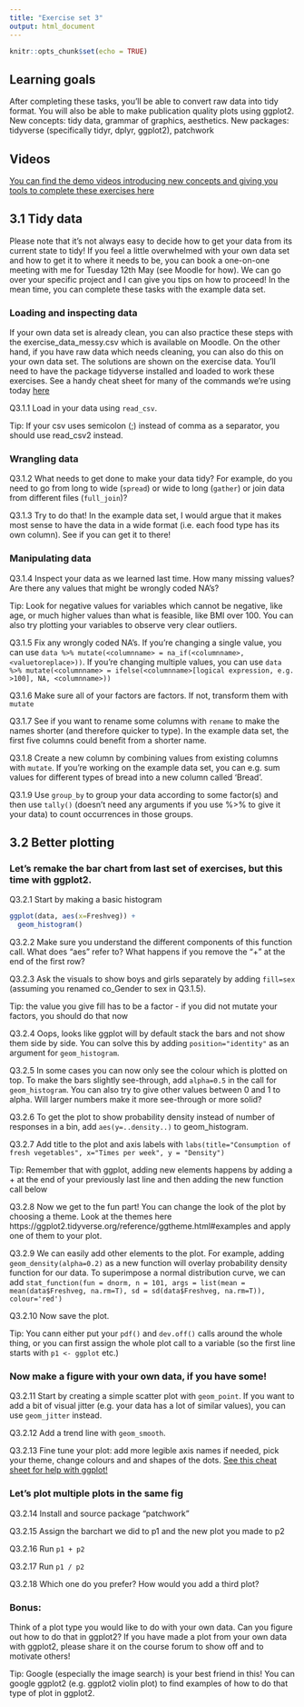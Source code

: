 ```yaml
---
title: "Exercise set 3"
output: html_document
---
```


```r
knitr::opts_chunk$set(echo = TRUE)
```

## Learning goals

After completing these tasks, you'll be able to convert raw data into tidy format. You will also be able to make publication quality plots using ggplot2. New concepts: tidy data, grammar of graphics, aesthetics. New packages: tidyverse (specifically tidyr, dplyr, ggplot2), patchwork

## Videos
[You can find the demo videos introducing new concepts and giving you tools to complete these exercises here](https://www.youtube.com/playlist?list=PLDDYJXmrJm8WHa_aERVDo6s-TVARaa-jJ)

## 3.1 Tidy data
Please note that it's not always easy to decide how to get your data from its current state to tidy! If you feel a little overwhelmed with your own data set and how to get it to where it needs to be, you can book a one-on-one meeting with me for Tuesday 12th May (see Moodle for how). We can go over your specific project and I can give you tips on how to proceed! In the mean time, you can complete these tasks with the example data set.

### Loading and inspecting data
If your own data set is already clean, you can also practice these steps with the exercise_data_messy.csv which is available on Moodle. On the other hand, if you have raw data which needs cleaning, you can also do this on your own data set. The solutions are shown on the exercise data. You'll need to have the package tidyverse installed and loaded to work these exercises. See a handy cheat sheet for many of the commands we're using today [here](./images/data-import.pdf) 

Q3.1.1 Load in your data using `read_csv`.

Tip: If your csv uses semicolon (;) instead of comma as a separator, you should use read_csv2 instead. 

### Wrangling data 

Q3.1.2 What needs to get done to make your data tidy? For example, do you need to go from long to wide (`spread`) or wide to long (`gather`) or join data from different files (`full_join`)? 

Q3.1.3 Try to do that! In the example data set, I would argue that it makes most sense to have the data in a wide format (i.e. each food type has its own column). See if you can get it to there!

### Manipulating data

Q3.1.4 Inspect your data as we learned last time. How many missing values? Are there any values that might be wrongly coded NA's?

Tip: Look for negative values for variables which cannot be negative, like age, or much higher values than what is feasible, like BMI over 100. You can also try plotting your variables to observe very clear outliers.

Q3.1.5 Fix any wrongly coded NA's. If you're changing a single value, you can use `data %>% mutate(<columnname> = na_if(<columnname>, <valuetoreplace>))`. If you're changing multiple values, you can use `data %>% mutate(<columnname> = ifelse(<columnname>[logical expression, e.g. >100], NA, <columnname>))`

Q3.1.6 Make sure all of your factors are factors. If not, transform them with `mutate`

Q3.1.7 See if you want to rename some columns with `rename` to make the names shorter (and therefore quicker to type). In the example data set, the first five columns could benefit from a shorter name.

Q3.1.8 Create a new column by combining values from existing columns with `mutate`. If you're working on the example data set, you can e.g. sum values for different types of bread into a new column called 'Bread'.

Q3.1.9 Use `group_by` to group your data according to some factor(s) and then use `tally()` (doesn't need any arguments if you use %>% to give it your data) to count occurrences in those groups.

## 3.2 Better plotting

### Let's remake the bar chart from last set of exercises, but this time with ggplot2.

Q3.2.1 Start by making a basic histogram 
```r
ggplot(data, aes(x=Freshveg)) +
  geom_histogram()
```

Q3.2.2 Make sure you understand the different components of this function call. What does "aes" refer to? What happens if you remove the "+" at the end of the first row?

Q3.2.3 Ask the visuals to show boys and girls separately by adding `fill=sex` (assuming you renamed co_Gender to sex in Q3.1.5).

Tip: the value you give fill has to be a factor - if you did not mutate your factors, you should do that now

Q3.2.4 Oops, looks like ggplot will by default stack the bars and not show them side by side. You can solve this by adding `position="identity"` as an argument for `geom_histogram`.

Q3.2.5 In some cases you can now only see the colour which is plotted on top. To make the bars slightly see-through, add `alpha=0.5` in the call for `geom_histogram`. You can also try to give other values between 0 and 1 to alpha. Will larger numbers make it more see-through or more solid?

Q3.2.6 To get the plot to show probability density instead of number of responses in a bin, add `aes(y=..density..)` to geom_histogram.

Q3.2.7 Add title to the plot and axis labels with `labs(title="Consumption of fresh vegetables", x="Times per week", y = "Density")`

Tip: Remember that with ggplot, adding new elements happens by adding a + at the end of your previously last line and then adding the new function call below

Q3.2.8 Now we get to the fun part! You can change the look of the plot by choosing a theme. Look at the themes here https://ggplot2.tidyverse.org/reference/ggtheme.html#examples and apply one of them to your plot.

Q3.2.9 We can easily add other elements to the plot. For example, adding `geom_density(alpha=0.2)` as a new function will overlay probability density function for our data.
To superimpose a normal distribution curve, we can add `stat_function(fun = dnorm, n = 101, args = list(mean = mean(data$Freshveg, na.rm=T), sd = sd(data$Freshveg, na.rm=T)), colour='red')`

Q3.2.10 Now save the plot.

Tip: You cann either put your `pdf()` and `dev.off()` calls around the whole thing, or you can first assign the whole plot call to a variable (so the first line starts with `p1 <- ggplot` etc.) 

###  Now make a figure with your own data, if you have some!

Q3.2.11 Start by creating a simple scatter plot with `geom_point`. If you want to add a bit of visual jitter (e.g. your data has a lot of similar values), you can use `geom_jitter` instead.

Q3.2.12 Add a trend line with `geom_smooth`.

Q3.2.13 Fine tune your plot: add more legible axis names if needed, pick your theme, change colours and and shapes of the dots. [See this cheat sheet for help with ggplot!](./images/data-visualization.pdf)

### Let's plot multiple plots in the same fig

Q3.2.14 Install and source package "patchwork"

Q3.2.15 Assign the barchart we did to p1 and the new plot you made to p2

Q3.2.16 Run `p1 + p2`

Q3.2.17 Run `p1 / p2`

Q3.2.18 Which one do you prefer? How would you add a third plot?

### Bonus:

Think of a plot type you would like to do with your own data. Can you figure out how to do that in ggplot2? If you have made a plot from your own data with ggplot2, please share it on the course forum to show off and to motivate others!

Tip: Google (especially the image search) is your best friend in this! You can google ggplot2 <whateverplot> (e.g. ggplot2 violin plot) to find examples of how to do that type of plot in ggplot2.